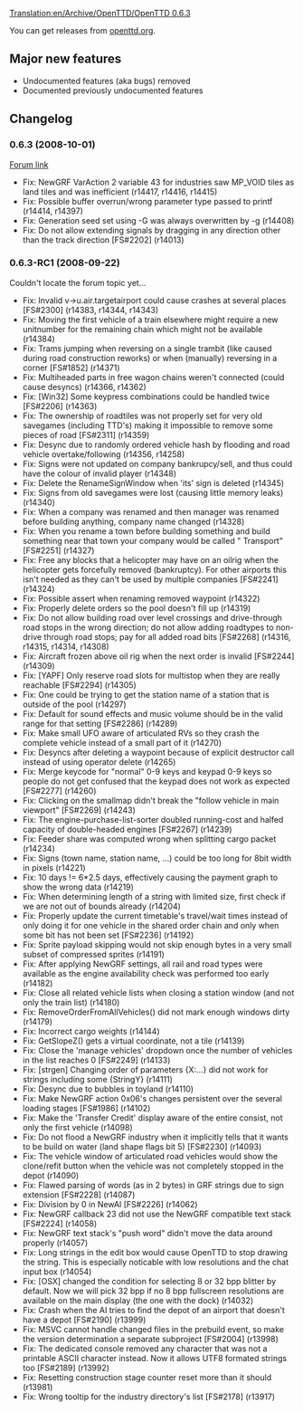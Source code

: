 [[Translation:en/Archive/OpenTTD/OpenTTD 0.6.3]]
{{en/Archive/OpenTTD/NaviPrevNext|prev=en/Archive/OpenTTD/OpenTTD 0.6.2|next=en/Archive/Lists/Roadmap 0.7|date=1 October 2008}}

You can get releases from [http://www.openttd.org/nl/download-stable openttd.org].


==Major new features==
* Undocumented features (aka bugs) removed
* Documented previously undocumented features

==Changelog==
===0.6.3 (2008-10-01)===
[http://www.tt-forums.net/viewtopic.php?f=29&t=39857 Forum link]

* Fix: NewGRF VarAction 2 variable 43 for industries saw MP_VOID tiles as land tiles and was inefficient (r14417, r14416, r14415)
* Fix: Possible buffer overrun/wrong parameter type passed to printf (r14414, r14397)
* Fix: Generation seed set using -G was always overwritten by -g (r14408)
* Fix: Do not allow extending signals by dragging in any direction other than the track direction [FS#2202] (r14013)

===0.6.3-RC1 (2008-09-22)===

Couldn't locate the forum topic yet...

* Fix: Invalid v->u.air.targetairport could cause crashes at several places [FS#2300] (r14383, r14344, r14343)
* Fix: Moving the first vehicle of a train elsewhere might require a new unitnumber for the remaining chain which might not be available (r14384) 
* Fix: Trams jumping when reversing on a single trambit (like caused during road construction reworks) or when (manually) reversing in a corner [FS#1852] (r14371) 
* Fix: Multiheaded parts in free wagon chains weren't connected (could cause desyncs) (r14366, r14362) 
* Fix: [Win32] Some keypress combinations could be handled twice [FS#2206] (r14363) 
* Fix: The ownership of roadtiles was not properly set for very old savegames (including TTD's) making it impossible to remove some pieces of road [FS#2311] (r14359) 
* Fix: Desync due to randomly ordered vehicle hash by flooding and road vehicle overtake/following (r14356, r14258) 
* Fix: Signs were not updated on company bankrupcy/sell, and thus could have the colour of invalid player (r14348) 
* Fix: Delete the RenameSignWindow when 'its' sign is deleted (r14345) 
* Fix: Signs from old savegames were lost (causing little memory leaks) (r14340) 
* Fix: When a company was renamed and then manager was renamed before building anything, company name changed (r14328) 
* Fix: When you rename a town before building something and build something near that town your company would be called "<old townname> Transport" [FS#2251] (r14327) 
* Fix: Free any blocks that a helicopter may have on an oilrig when the helicopter gets forcefully removed (bankruptcy). For other airports this isn't needed as they can't be used by multiple companies [FS#2241] (r14324) 
* Fix: Possible assert when renaming removed waypoint (r14322) 
* Fix: Properly delete orders so the pool doesn't fill up (r14319) 
* Fix: Do not allow building road over level crossings and drive-through road stops in the wrong direction; do not allow adding roadtypes to non-drive through road stops; pay for all added road bits [FS#2268] (r14316, r14315, r14314, r14308) 
* Fix: Aircraft frozen above oil rig when the next order is invalid [FS#2244] (r14309) 
* Fix: [YAPF] Only reserve road slots for multistop when they are really reachable [FS#2294] (r14305) 
* Fix: One could be trying to get the station name of a station that is outside of the pool (r14297) 
* Fix: Default for sound effects and music volume should be in the valid range for that setting [FS#2286] (r14289) 
* Fix: Make small UFO aware of articulated RVs so they crash the complete vehicle instead of a small part of it (r14270) 
* Fix: Desyncs after deleting a waypoint because of explicit destructor call instead of using operator delete (r14265) 
* Fix: Merge keycode for "normal" 0-9 keys and keypad 0-9 keys so people do not get confused that the keypad does not work as expected [FS#2277] (r14260) 
* Fix: Clicking on the smallmap didn't break the "follow vehicle in main viewport" [FS#2269] (r14243) 
* Fix: The engine-purchase-list-sorter doubled running-cost and halfed capacity of double-headed engines [FS#2267] (r14239) 
* Fix: Feeder share was computed wrong when splitting cargo packet (r14234) 
* Fix: Signs (town name, station name, ...) could be too long for 8bit width in pixels (r14221) 
* Fix: 10 days != 6*2.5 days, effectively causing the payment graph to show the wrong data (r14219) 
* Fix: When determining length of a string with limited size, first check if we are not out of bounds already (r14204) 
* Fix: Properly update the current timetable's travel/wait times instead of only doing it for one vehicle in the shared order chain and only when some bit has not been set [FS#2236] (r14192) 
* Fix: Sprite payload skipping would not skip enough bytes in a very small subset of compressed sprites (r14191) 
* Fix: After applying NewGRF settings, all rail and road types were available as the engine availability check was performed too early (r14182) 
* Fix: Close all related vehicle lists when closing a station window (and not only the train list) (r14180) 
* Fix: RemoveOrderFromAllVehicles() did not mark enough windows dirty (r14179) 
* Fix: Incorrect cargo weights (r14144) 
* Fix: GetSlopeZ() gets a virtual coordinate, not a tile (r14139) 
* Fix: Close the 'manage vehicles' dropdown once the number of vehicles in the list reaches 0 [FS#2249] (r14133) 
* Fix: [strgen] Changing order of parameters {X:...} did not work for strings including some {StringY} (r14111) 
* Fix: Desync due to bubbles in toyland (r14110) 
* Fix: Make NewGRF action 0x06's changes persistent over the several loading stages [FS#1986] (r14102) 
* Fix: Make the 'Transfer Credit' display aware of the entire consist, not only the first vehicle (r14098) 
* Fix: Do not flood a NewGRF industry when it implicitly tells that it wants to be build on water (land shape flags bit 5) [FS#2230] (r14093) 
* Fix: The vehicle window of articulated road vehicles would show the clone/refit button when the vehicle was not completely stopped in the depot (r14090) 
* Fix: Flawed parsing of words (as in 2 bytes) in GRF strings due to sign extension [FS#2228] (r14087) 
* Fix: Division by 0 in NewAI [FS#2226] (r14062) 
* Fix: NewGRF callback 23 did not use the NewGRF compatible text stack [FS#2224] (r14058) 
* Fix: NewGRF text stack's "push word" didn't move the data around properly (r14057) 
* Fix: Long strings in the edit box would cause OpenTTD to stop drawing the string. This is especially noticable with low resolutions and the chat input box (r14054) 
* Fix: [OSX] changed the condition for selecting 8 or 32 bpp blitter by default. Now we will pick 32 bpp if no 8 bpp fullscreen resolutions are available on the main display (the one with the dock) (r14032) 
* Fix: Crash when the AI tries to find the depot of an airport that doesn't have a depot [FS#2190] (r13999) 
* Fix: MSVC cannot handle changed files in the prebuild event, so make the version determination a separate subproject [FS#2004] (r13998) 
* Fix: The dedicated console removed any character that was not a printable ASCII character instead. Now it allows UTF8 formated strings too [FS#2189] (r13992) 
* Fix: Resetting construction stage counter reset more than it should (r13981) 
* Fix: Wrong tooltip for the industry directory's list [FS#2178] (r13917)